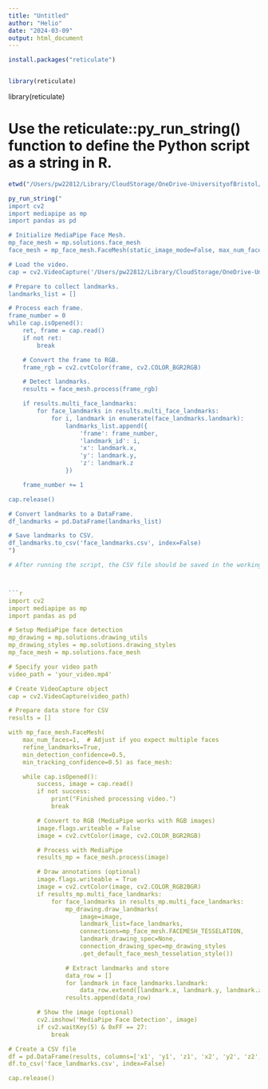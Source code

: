 ```yaml
---
title: "Untitled"
author: "Helio"
date: "2024-03-09"
output: html_document
---
```




```r
install.packages("reticulate")


library(reticulate)


```

library(reticulate)

# Use the reticulate::py_run_string() function to define the Python script as a string in R.


```r

etwd("/Users/pw22812/Library/CloudStorage/OneDrive-UniversityofBristol/Research Projects/EmotionPhysio2024/2023-24 Project/Data backup/Videos/136/Raw videos/test")

py_run_string("
import cv2
import mediapipe as mp
import pandas as pd

# Initialize MediaPipe Face Mesh.
mp_face_mesh = mp.solutions.face_mesh
face_mesh = mp_face_mesh.FaceMesh(static_image_mode=False, max_num_faces=1, refine_landmarks=True, min_detection_confidence=0.5, min_tracking_confidence=0.5)

# Load the video.
cap = cv2.VideoCapture('/Users/pw22812/Library/CloudStorage/OneDrive-UniversityofBristol/Research Projects/EmotionPhysio2024/2023-24 Project/Data backup/Videos/136/Raw videos/test')

# Prepare to collect landmarks.
landmarks_list = []

# Process each frame.
frame_number = 0
while cap.isOpened():
    ret, frame = cap.read()
    if not ret:
        break

    # Convert the frame to RGB.
    frame_rgb = cv2.cvtColor(frame, cv2.COLOR_BGR2RGB)

    # Detect landmarks.
    results = face_mesh.process(frame_rgb)

    if results.multi_face_landmarks:
        for face_landmarks in results.multi_face_landmarks:
            for i, landmark in enumerate(face_landmarks.landmark):
                landmarks_list.append({
                    'frame': frame_number,
                    'landmark_id': i,
                    'x': landmark.x,
                    'y': landmark.y,
                    'z': landmark.z
                })

    frame_number += 1

cap.release()

# Convert landmarks to a DataFrame.
df_landmarks = pd.DataFrame(landmarks_list)

# Save landmarks to CSV.
df_landmarks.to_csv('face_landmarks.csv', index=False)
")

# After running the script, the CSV file should be saved in the working directory.



```r

import cv2
import mediapipe as mp
import pandas as pd

# Setup MediaPipe face detection
mp_drawing = mp.solutions.drawing_utils
mp_drawing_styles = mp.solutions.drawing_styles
mp_face_mesh = mp.solutions.face_mesh

# Specify your video path
video_path = 'your_video.mp4'

# Create VideoCapture object
cap = cv2.VideoCapture(video_path)

# Prepare data store for CSV
results = [] 

with mp_face_mesh.FaceMesh(
    max_num_faces=1,  # Adjust if you expect multiple faces
    refine_landmarks=True,
    min_detection_confidence=0.5,
    min_tracking_confidence=0.5) as face_mesh:

    while cap.isOpened():
        success, image = cap.read()
        if not success:
            print("Finished processing video.")
            break

        # Convert to RGB (MediaPipe works with RGB images)
        image.flags.writeable = False 
        image = cv2.cvtColor(image, cv2.COLOR_BGR2RGB)

        # Process with MediaPipe
        results_mp = face_mesh.process(image)

        # Draw annotations (optional)
        image.flags.writeable = True
        image = cv2.cvtColor(image, cv2.COLOR_RGB2BGR)
        if results_mp.multi_face_landmarks:
            for face_landmarks in results_mp.multi_face_landmarks:
                mp_drawing.draw_landmarks(
                    image=image,
                    landmark_list=face_landmarks,
                    connections=mp_face_mesh.FACEMESH_TESSELATION,
                    landmark_drawing_spec=None,
                    connection_drawing_spec=mp_drawing_styles
                    .get_default_face_mesh_tesselation_style())

                # Extract landmarks and store
                data_row = []
                for landmark in face_landmarks.landmark:
                    data_row.extend([landmark.x, landmark.y, landmark.z])
                results.append(data_row)

        # Show the image (optional)
        cv2.imshow('MediaPipe Face Detection', image)
        if cv2.waitKey(5) & 0xFF == 27:
            break

# Create a CSV file
df = pd.DataFrame(results, columns=['x1', 'y1', 'z1', 'x2', 'y2', 'z2', ...])
df.to_csv('face_landmarks.csv', index=False)

cap.release()


```